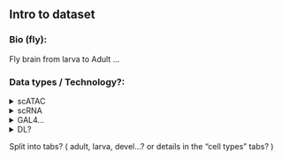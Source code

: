 ## Intro to dataset

### Bio (fly):

Fly brain from larva to Adult ...

### Data types / Technology?: 

<details><summary>scATAC</summary>
  Text description...
  </details>

<details><summary>scRNA</summary>
  Text description...
  </details>

<details><summary>GAL4...</summary>
  Text description...
  </details>
  
<details><summary>DL? </summary>
  Text description...
  </details>



Split into tabs?
( adult, larva, devel...? or details in the "cell types" tabs? )

